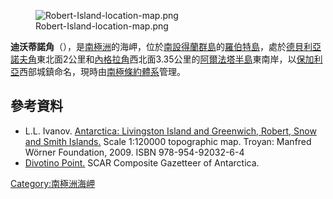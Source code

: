 [[Image:Robert-Island-location-map.png|thumb]]

{{coord|62|22|47|S|59|38|27|W|display=title}}

'''迪沃蒂諾角'''（{{lang-bg|Дивотино}}），是[[南極洲|南極洲]]的海岬，位於[[南設得蘭群島|南設得蘭群島]]的[[羅伯特島|羅伯特島]]，處於[[德貝利亞諾夫角|德貝利亞諾夫角]]東北面2公里和[[內格拉角|內格拉角]]西北面3.35公里的[[阿爾法塔半島|阿爾法塔半島]]東南岸，以[[保加利亞|保加利亞]]西部城鎮命名，現時由[[南極條約體系|南極條約體系]]管理。

==參考資料==
* L.L. Ivanov. [http://apcbg.org/image023.jpg Antarctica: Livingston Island and Greenwich, Robert, Snow and Smith Islands.] {{Wayback|url=http://apcbg.org/image023.jpg |date=20080424075823 }} Scale 1:120000 topographic map.  Troyan: Manfred Wörner Foundation, 2009.  ISBN 978-954-92032-6-4
* [http://data.aad.gov.au/aadc/gaz/scar/display_name.cfm?gaz_id=136863 Divotino Point.] {{Wayback|url=http://data.aad.gov.au/aadc/gaz/scar/display_name.cfm?gaz_id=136863 |date=20120406133346 }} SCAR Composite Gazetteer of Antarctica.

{{Antarctica-geo-stub}}
[[Category:南極洲海岬|Category:南極洲海岬]]